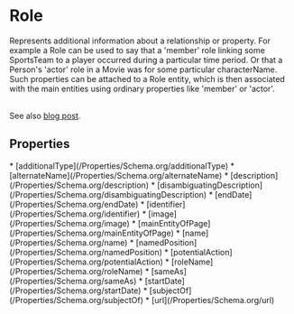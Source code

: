   
# Role

Represents additional information about a relationship or property. For example a Role can be used to say that a 'member' role linking some SportsTeam to a player occurred during a particular time period. Or that a Person's 'actor' role in a Movie was for some particular characterName. Such properties can be attached to a Role entity, which is then associated with the main entities using ordinary properties like 'member' or 'actor'.<br/><br/>

See also <a href="http://blog.schema.org/2014/06/introducing-role.html">blog post</a>.

## Properties

<Grid>
* [additionalType](/Properties/Schema.org/additionalType)
* [alternateName](/Properties/Schema.org/alternateName)
* [description](/Properties/Schema.org/description)
* [disambiguatingDescription](/Properties/Schema.org/disambiguatingDescription)
* [endDate](/Properties/Schema.org/endDate)
* [identifier](/Properties/Schema.org/identifier)
* [image](/Properties/Schema.org/image)
* [mainEntityOfPage](/Properties/Schema.org/mainEntityOfPage)
* [name](/Properties/Schema.org/name)
* [namedPosition](/Properties/Schema.org/namedPosition)
* [potentialAction](/Properties/Schema.org/potentialAction)
* [roleName](/Properties/Schema.org/roleName)
* [sameAs](/Properties/Schema.org/sameAs)
* [startDate](/Properties/Schema.org/startDate)
* [subjectOf](/Properties/Schema.org/subjectOf)
* [url](/Properties/Schema.org/url)
</Grid>

